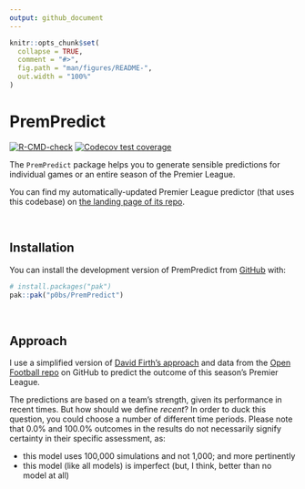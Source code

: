```yaml
---
output: github_document
---
```


<!-- README.md is generated from README.Rmd. Please edit that file -->

```r
knitr::opts_chunk$set(
  collapse = TRUE,
  comment = "#>",
  fig.path = "man/figures/README-",
  out.width = "100%"
)
```

# PremPredict

<!-- badges: start -->
  [![R-CMD-check](https://github.com/p0bs/PremPredict/actions/workflows/R-CMD-check.yaml/badge.svg)](https://github.com/p0bs/PremPredict/actions/workflows/R-CMD-check.yaml)
[![Codecov test coverage](https://codecov.io/gh/p0bs/PremPredict/graph/badge.svg)](https://app.codecov.io/gh/p0bs/PremPredict)
<!-- badges: end -->

The `PremPredict` package helps you to generate sensible predictions for individual games or an entire season of the Premier League. 

You can find my automatically-updated Premier League predictor (that uses this codebase) on [the landing page of its repo](https://github.com/p0bs/PL-scan?tab=readme-ov-file#predicting-this-seasons-premier-league).

<br/>

## Installation

You can install the development version of PremPredict from [GitHub](https://github.com/) with:

``` r
# install.packages("pak")
pak::pak("p0bs/PremPredict")
```

<br/>

## Approach

I use a simplified version of [David Firth's approach](https://github.com/DavidFirth/alt3code) and data from the [Open Football repo](https://github.com/openfootball/football.json) on GitHub to predict the outcome of this season's Premier League. 

The predictions are based on a team's strength, given its performance in recent times. But how should we define *recent*? In order to duck this question, you could choose a number of different time periods. Please note that 0.0% and 100.0% outcomes in the results do not necessarily signify certainty in their specific assessment, as: 

  * this model uses 100,000 simulations and not 1,000; and more pertinently
  * this model (like all models) is imperfect (but, I think, better than no model at all)
